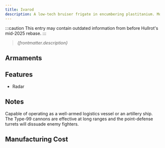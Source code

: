 ```yaml
---
title: Ivarod
description: A low-tech bruiser frigate in encumbering plastitanium. Most of the internal electronics work has been torn out in favor of more armor plating and more gun mounts, leaving little space for a shield generator. Ivarod-classes are commonly deployed as fleet anchors in patrol squadrons or as frontliners in large-scale engagements, equipped with a variety of explosive ballistics to make short work of a variety of weight classes.
---
```



:::caution
This entry may contain outdated information from before Hullrot's mid-2025 rebase.
:::

> *{frontmatter.description}*

## Armaments

<ShipWeaponList ship={frontmatter.title} />


## Features

* Radar


## Notes

Capable of operating as a well-armed logistics vessel or an artillery ship. The Type-99 cannons are effective at long ranges and the point-defense turrets will dissuade enemy fighters.


## Manufacturing Cost

<ShipManufacturingCost shipName={frontmatter.title} />